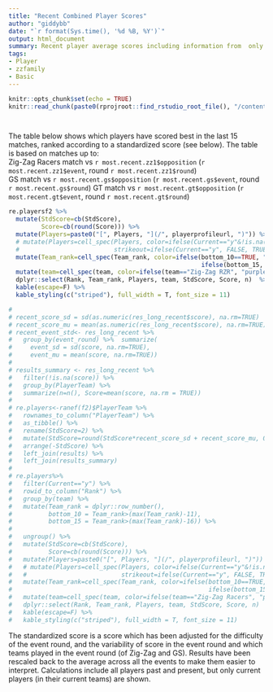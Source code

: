 ```yaml
---
title: "Recent Combined Player Scores"
author: "giddybb"
date: "`r format(Sys.time(), '%d %B, %Y')`"
output: html_document
summary: Recent player average scores including information from  only the last 15 events.
tags:
- Player
- zzfamily
- Basic
---
```



```r
knitr::opts_chunk$set(echo = TRUE)
knitr::read_chunk(paste0(rprojroot::find_rstudio_root_file(), "/content/project/common_project_code.R"))

```


```r
```


```r
```


The table below shows which players have scored best in the last 15 matches, ranked according to a standardized score (see below). The table is based on matches up to:  
Zig-Zag Racers match vs `r most.recent.zz1$opposition` (`r most.recent.zz1$event`, round `r most.recent.zz1$round`)  
GS match vs `r most.recent.gs$opposition` (`r most.recent.gs$event`, round `r most.recent.gs$round`)
GT match vs `r most.recent.gt$opposition` (`r most.recent.gt$event`, round `r most.recent.gt$round`)

```r
re.playersf2 %>%
  mutate(StdScore=cb(StdScore),
         Score=cb(round(Score))) %>%
  mutate(Players=paste0("[", Players, "](/", playerprofileurl, ")")) %>%
  # mutate(Players=cell_spec(Players, color=ifelse(Current=="y"&!is.na(Current), "black", "blue"),
  #                          strikeout=ifelse(Current=="y", FALSE, TRUE))) %>%
  mutate(Team_rank=cell_spec(Team_rank, color=ifelse(bottom_10==TRUE, "red", 
                                                     ifelse(bottom_15, "orange", "black")))) %>%
  mutate(team=cell_spec(team, color=ifelse(team=="Zig-Zag RZR", "purple", ifelse(team=="GS", "blue", "orange")))) %>%
  dplyr::select(Rank, Team_rank, Players, team, StdScore, Score, n)  %>%
  kable(escape=F) %>%
  kable_styling(c("striped"), full_width = T, font_size = 11)

# 
# recent_score_sd = sd(as.numeric(res_long_recent$score), na.rm=TRUE)
# recent_score_mu = mean(as.numeric(res_long_recent$score), na.rm=TRUE)
# recent_event_std<- res_long_recent %>% 
#   group_by(event_round) %>%  summarize(
#     event_sd = sd(score, na.rm=TRUE), 
#     event_mu = mean(score, na.rm=TRUE))
# 
# results_summary <- res_long_recent %>%
#   filter(!is.na(score)) %>%
#   group_by(PlayerTeam) %>%
#   summarize(n=n(), Score=mean(score, na.rm = TRUE))
#   
# re.players<-ranef(f2)$PlayerTeam %>% 
#   rownames_to_column("PlayerTeam") %>%
#   as_tibble() %>%
#   rename(StdScore=2) %>%
#   mutate(StdScore=round(StdScore*recent_score_sd + recent_score_mu, 0)) %>%
#   arrange(-StdScore) %>%
#   left_join(results) %>%
#   left_join(results_summary)
# 
# re.players%>%
#   filter(Current=="y") %>%
#   rowid_to_column("Rank") %>%
#   group_by(team) %>%
#   mutate(Team_rank = dplyr::row_number(),
#          bottom_10 = Team_rank>(max(Team_rank)-11),
#          bottom_15 = Team_rank>(max(Team_rank)-16)) %>%
#   
#   ungroup() %>%
#   mutate(StdScore=cb(StdScore),
#          Score=cb(round(Score))) %>%
#   mutate(Players=paste0("[", Players, "](/", playerprofileurl, ")")) %>%
#   # mutate(Players=cell_spec(Players, color=ifelse(Current=="y"&!is.na(Current), "black", "blue"),
#   #                          strikeout=ifelse(Current=="y", FALSE, TRUE))) %>%
#   mutate(Team_rank=cell_spec(Team_rank, color=ifelse(bottom_10==TRUE, "red", 
#                                                      ifelse(bottom_15, "orange", "black")))) %>%
#   mutate(team=cell_spec(team, color=ifelse(team=="Zig-Zag Racers", "purple", "blue"))) %>%
#   dplyr::select(Rank, Team_rank, Players, team, StdScore, Score, n)  %>%
#   kable(escape=F) %>%
#   kable_styling(c("striped"), full_width = T, font_size = 11)
```

The standardized score is a score which has been adjusted for the difficulty of the event round, and the variability of score in the event round and which teams played in the event round (of Zig-Zag and GS). Results have been rescaled back to the average across all the events to make them easier to interpret. Calculations include all players past and present, but only current players (in their current teams) are shown.